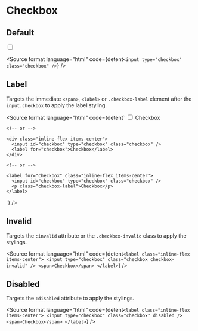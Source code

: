 
<Meta title="Components/Checkbox" />

# Checkbox

## Default

<div className="pt-4">
  <input type="checkbox" class="checkbox" />
</div>

<Source
  format
  language="html"
  code={detent`<input type="checkbox" class="checkbox" />`}
/>

## Label

Targets the immediate `<span>`, `<label>` or `.checkbox-label` element after the `input.checkbox` to apply the label styling.

<div className="pt-4">
  <Checkbox id="label" />
</div>

<Source
  format
  language="html"
  code={detent`
    <label for="checkbox" class="inline-flex items-center">
      <input id="checkbox" type="checkbox" class="checkbox" />
      <span>Checkbox</span>
    </label>

    <!-- or -->

    <div class="inline-flex items-center">
      <input id="checkbox" type="checkbox" class="checkbox" />
      <label for="checkbox">Checkbox</label>
    </div>

    <!-- or -->

    <label for="checkbox" class="inline-flex items-center">
      <input id="checkbox" type="checkbox" class="checkbox" />
      <p class="checkbox-label">Checkbox</p>
    </label>

`}
/>

## Invalid

Targets the `:invalid` attribute or the `.checkbox-invalid` class to apply the stylings.

<div className="pt-4">
  <Checkbox id="invalid" isInvalid />
</div>

<Source
  format
  language="html"
  code={detent`
    <label class="inline-flex items-center">
      <input type="checkbox" class="checkbox checkbox-invalid" />
      <span>Checkbox</span>
    </label>
  `}
/>

## Disabled

Targets the `:disabled` attribute to apply the stylings.

<div className="pt-4">
  <Checkbox id="disabled" isDisabled />
</div>

<Source
  format
  language="html"
  code={detent`
    <label class="inline-flex items-center">
      <input type="checkbox" class="checkbox" disabled />
      <span>Checkbox</span>
    </label>
  `}
/>

